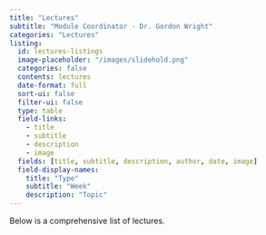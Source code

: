 ```yaml
---
title: "Lectures"
subtitle: "Module Coordinator - Dr. Gordon Wright"
categories: "Lectures"
listing:
  id: lectures-listings
  image-placeholder: "/images/slidehold.png"
  categories: false
  contents: lectures
  date-format: full
  sort-ui: false
  filter-ui: false
  type: table
  field-links: 
    - title
    - subtitle
    - description
    - image
  fields: [title, subtitle, description, author, date, image]
  field-display-names:
    title: "Type"
    subtitle: "Week"
    description: "Topic"
---
```


Below is a comprehensive list of lectures. 


::: {#lectures-listings}
:::